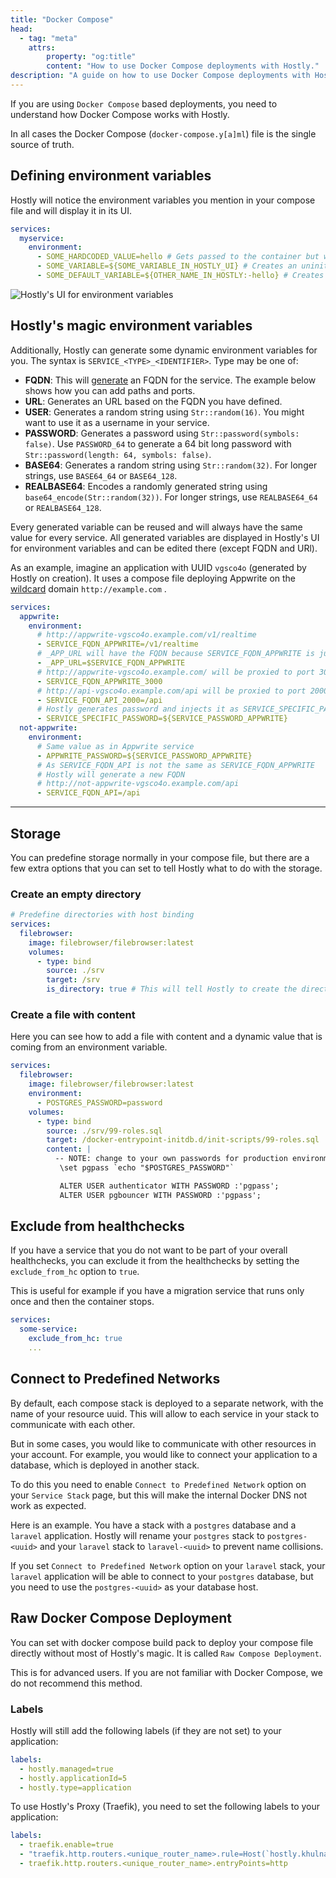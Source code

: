 ```yaml
---
title: "Docker Compose"
head:
  - tag: "meta"
    attrs:
        property: "og:title"
        content: "How to use Docker Compose deployments with Hostly."
description: "A guide on how to use Docker Compose deployments with Hostly."
---
```


If you are using `Docker Compose` based deployments, you need to understand how Docker Compose works with Hostly.

In all cases the Docker Compose (`docker-compose.y[a]ml`) file is the single source of truth.

## Defining environment variables

Hostly will notice the environment variables you mention in your compose file and will display it in its UI.

```yaml
services:
  myservice:
    environment:
      - SOME_HARDCODED_VALUE=hello # Gets passed to the container but will not be visible in Hostly's UI
      - SOME_VARIABLE=${SOME_VARIABLE_IN_HOSTLY_UI} # Creates an uninitialized environment variable editable in Hostly's UI
      - SOME_DEFAULT_VARIABLE=${OTHER_NAME_IN_HOSTLY:-hello} # Creates an environment variable of value "hello" editable in Hostly's UI
```


![Hostly's UI for environment variables](../../../../assets/images/screenshots/Docker-compose-environment-variables-UI.png)

## Hostly's magic environment variables

Additionally, Hostly can generate some dynamic environment variables for you.
The syntax is `SERVICE_<TYPE>_<IDENTIFIER>`.
Type may be one of:

- **FQDN**: This will [generate](/docs/knowledge-base/server/introduction#wildcard-domain) an FQDN for the service. The example below shows how you can add paths and ports.
- **URL**: Generates an URL based on the FQDN you have defined.
- **USER**: Generates a random string using `Str::random(16)`. You might want to use it as a username in your service.
- **PASSWORD**: Generates a password using `Str::password(symbols: false)`. Use `PASSWORD_64` to generate a 64 bit long password with `Str::password(length: 64, symbols: false)`.
- **BASE64**: Generates a random string using `Str::random(32)`. For longer strings, use `BASE64_64` or `BASE64_128`.
- **REALBASE64**: Encodes a randomly generated string using `base64_encode(Str::random(32))`. For longer strings, use `REALBASE64_64` or `REALBASE64_128`.

Every generated variable can be reused and will always have the same value for every service.
All generated variables are displayed in Hostly's UI for environment variables and can be edited there (except FQDN and URl).

As an example, imagine an application with UUID `vgsco4o` (generated by Hostly on creation).
It uses a compose file deploying Appwrite on the [wildcard](/docs/knowledge-base/server/introduction#wildcard-domain) domain `http://example.com` .

```yaml
services:
  appwrite:
    environment:
      # http://appwrite-vgsco4o.example.com/v1/realtime
      - SERVICE_FQDN_APPWRITE=/v1/realtime
      # _APP_URL will have the FQDN because SERVICE_FQDN_APPWRITE is just a simple environment variable
      - _APP_URL=$SERVICE_FQDN_APPWRITE
      # http://appwrite-vgsco4o.example.com/ will be proxied to port 3000
      - SERVICE_FQDN_APPWRITE_3000
      # http://api-vgsco4o.example.com/api will be proxied to port 2000
      - SERVICE_FQDN_API_2000=/api
      # Hostly generates password and injects it as SERVICE_SPECIFIC_PASSWORD into the container
      - SERVICE_SPECIFIC_PASSWORD=${SERVICE_PASSWORD_APPWRITE}
  not-appwrite:
    environment:
      # Same value as in Appwrite service
      - APPWRITE_PASSWORD=${SERVICE_PASSWORD_APPWRITE}
      # As SERVICE_FQDN_API is not the same as SERVICE_FQDN_APPWRITE
      # Hostly will generate a new FQDN
      # http://not-appwrite-vgsco4o.example.com/api
      - SERVICE_FQDN_API=/api
```

---

## Storage

You can predefine storage normally in your compose file, but there are a few extra options that you can set to tell Hostly what to do with the storage.

### Create an empty directory

```yaml
# Predefine directories with host binding
services:
  filebrowser:
    image: filebrowser/filebrowser:latest
    volumes:
      - type: bind
        source: ./srv
        target: /srv
        is_directory: true # This will tell Hostly to create the directory (this is not available in a normal docker-compose)
```

### Create a file with content

Here you can see how to add a file with content and a dynamic value that is coming from an environment variable.

```yaml
services:
  filebrowser:
    image: filebrowser/filebrowser:latest
    environment:
      - POSTGRES_PASSWORD=password
    volumes:
      - type: bind
        source: ./srv/99-roles.sql
        target: /docker-entrypoint-initdb.d/init-scripts/99-roles.sql
        content: |
          -- NOTE: change to your own passwords for production environments
           \set pgpass `echo "$POSTGRES_PASSWORD"`

           ALTER USER authenticator WITH PASSWORD :'pgpass';
           ALTER USER pgbouncer WITH PASSWORD :'pgpass';
```

## Exclude from healthchecks

If you have a service that you do not want to be part of your overall healthchecks, you can exclude it from the healthchecks by setting the `exclude_from_hc` option to `true`.

<Aside type="tip">
 This is useful for example if you have a migration service that runs only once and then the container stops.
</Aside>

```yaml
services:
  some-service:
    exclude_from_hc: true
    ...
```

## Connect to Predefined Networks

By default, each compose stack is deployed to a separate network, with the name of your resource uuid. This will allow to each service in your stack to communicate with each other.

But in some cases, you would like to communicate with other resources in your account. For example, you would like to connect your application to a database, which is deployed in another stack.

To do this you need to enable `Connect to Predefined Network` option on your `Service Stack` page, but this will make the internal Docker DNS not work as expected.

Here is an example. You have a stack with a `postgres` database and a `laravel` application. Hostly will rename your `postgres` stack to `postgres-<uuid>` and your `laravel` stack to `laravel-<uuid>` to prevent name collisions.

If you set `Connect to Predefined Network` option on your `laravel` stack, your `laravel` application will be able to connect to your `postgres` database, but you need to use the `postgres-<uuid>` as your database host.


## Raw Docker Compose Deployment

You can set with docker compose build pack to deploy your compose file directly without most of Hostly's magic. It is called `Raw Compose Deployment`.

<Aside type="tip">
  This is for advanced users. If you are not familiar with Docker Compose, we do
  not recommend this method.
</Aside>

### Labels

Hostly will still add the following labels (if they are not set) to your application:

```yaml
labels:
  - hostly.managed=true
  - hostly.applicationId=5
  - hostly.type=application
```

To use Hostly's Proxy (Traefik), you need to set the following labels to your application:

```yaml
labels:
  - traefik.enable=true
  - "traefik.http.routers.<unique_router_name>.rule=Host(`hostly.khulnasoft.com`) && PathPrefix(`/`)"
  - traefik.http.routers.<unique_router_name>.entryPoints=http
```

